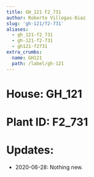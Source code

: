 ```yaml
---
title: GH_121 F2_731
author: Roberto Villegas-Diaz
slug: 'gh-121/f2-731'
aliases:
  - gh_121-f2_731
  - gh-121-f2-731
  - gh121-f2731
extra_crumbs:
  name: GH121
  path: /label/gh-121
---
```


# **House**: GH_121
# **Plant ID**: F2_731
# **Updates**: 
 - 2020-06-28: Nothing new.
